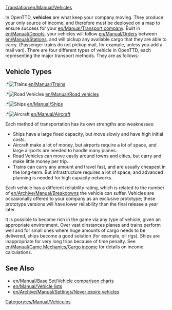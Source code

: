 [[Translation:en/Manual/Vehicles]]
{{es/Traducción|en/Manual/Vehicles|0}}
{{es/Manual/Tabla de contenido}}

In OpenTTD, '''vehicles''' are what keep your company moving. They produce your only source of income, and therefore must be deployed on a map to ensure success for your [[en/Manual/Transport company]]. Built in [[en/Manual/Depots]], your vehicles will follow [[en/Manual/Orders]] between [[en/Manual/Stations]], and will pickup any available cargo that they are able to carry. (Passenger trains do not pickup mail, for example, unless you add a mail van). There are four different types of vehicle in OpenTTD, each representing the major transport methods. They are as follows:

== Vehicle Types ==
:*[[File:en/Manual/Manual html m16a497ce.png|Trains]] [[en/Manual/Trains]]
:*[[File:en/Manual/Manual html m3518e48c.png|Road Vehicles]] [[en/Manual/Road vehicles]]
:*[[File:en/Manual/Manual html 53123a33.png|Ships]] [[en/Manual/Ships]]
:*[[File:en/Manual/Manual html 442702e6.png|Aircraft]] [[en/Manual/Aircraft]]

Each method of transportation has its own strengths and weaknesses:
*Ships have a large fixed capacity, but move slowly and have high initial costs.
*Aircraft make a lot of money, but airports require a lot of space, and large airports are needed to handle many planes.
*Road Vehicles can move easily around towns and cities, but carry and make little money per trip.
*Trains can carry any amount and travel fast, and are usually cheapest in the long-term. But infrastructure requires a lot of space, and advanced planning is needed for high capacity networks.

Each vehicle has a different reliability rating, which is related to the number of [[en/Archive/Manual/Breakdowns]] the vehicle can suffer. Vehicles are occasionally offered to your company as an exclusive prototype; these prototype versions will have lower reliability than the final release a year later.

It is possible to become rich in the game via any type of vehicle, given an appropriate environment. Over vast dinstances planes and trains perform well and for small ones where huge amounts of cargo needs to be delivered, ships become a good solution (for example, oil rigs). Ships are inappropriate for very long trips because of time penalty. See [[en/Manual/Game Mechanics/Cargo income]] for details on income calculations.

==See Also==
*[[en/Manual/Base Set/Vehicle comparison charts]]
*[[en/Manual/Vehicle lists]]
*[[en/Archive/Manual/Settings/Never expire vehicles]]
[[Category:es/Manual/Vehículos]]